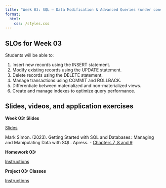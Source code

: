 ```yaml
---
title: "Week 03: SQL – Data Modification & Advanced Queries (under construction)"
format: 
  html:
    css: /styles.css
---
```


## SLOs for Week 03

Students will be able to:

1.  Insert new records using the INSERT statement.
2.  Modify existing records using the UPDATE statement.
3.  Delete records using the DELETE statement.
4.  Manage transactions using COMMIT and ROLLBACK.
5.  Differentiate between materialized and non-materialized views.
6.  Create and manage indexes to optimize query performance.

## Slides, videos, and application exercises

:::::: slide-deck
**Week 03: Slides**

::: slides
[Slides]()
:::

<!-- ::: starter
[Code](){target="_blank"}
::: -->

::: reading
Mark Simon. (2023). Getting Started with SQL and Databases : Managing and Manipulating Data with SQL. Apress. 
-   [Chapters 7, 8 and 9](https://calvin.primo.exlibrisgroup.com/permalink/01CALVIN_INST/1p09kqq/cdi_skillsoft_books24x7_bks000165833){target="_blank"}

:::
::::::

<!-- ## Homework assignments -->

:::::: homework
**Homework 03: **

::: instructions
[Instructions](/hws/hw03.qmd)
:::
::::::

<!-- ## Lab -->

::::: lab
**Project 03: Classes**

::: instructions
[Instructions](/projects/proj03.qmd)
:::

:::::

